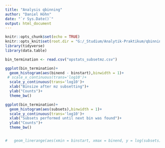```yaml
---
title: "Analysis qbinning"
author: "Daniel Höhn"
date: "`r Sys.Date()`"
output: html_document
---
```


```r
knitr::opts_chunk$set(echo = TRUE)
knitr::opts_knit$set(root.dir = "G:/_Studium/Analytik-Praktikum/qbinning")
library(tidyverse)
library(data.table)
```


```r
bin_termination <- read.csv("opstats_subsetmz.csv")
```


```r
ggplot(bin_termination)+
  geom_histogram(aes(binend - binstart),binwidth = 1)+
 # scale_x_continuous(trans='log10')+
  scale_y_continuous(trans='log10')+
  xlab("Binsize after mz subsetting")+
  ylab("Counts")+
  theme_bw()

ggplot(bin_termination)+
  geom_histogram(aes(subsets),binwidth = 1)+
  scale_y_continuous(trans='log10')+
  xlab("Subsets performed until next bin was found")+
  ylab("Counts")+
  theme_bw()


#   geom_linerange(aes(xmin = binstart, xmax = binend, y = log(subsets)))
```


